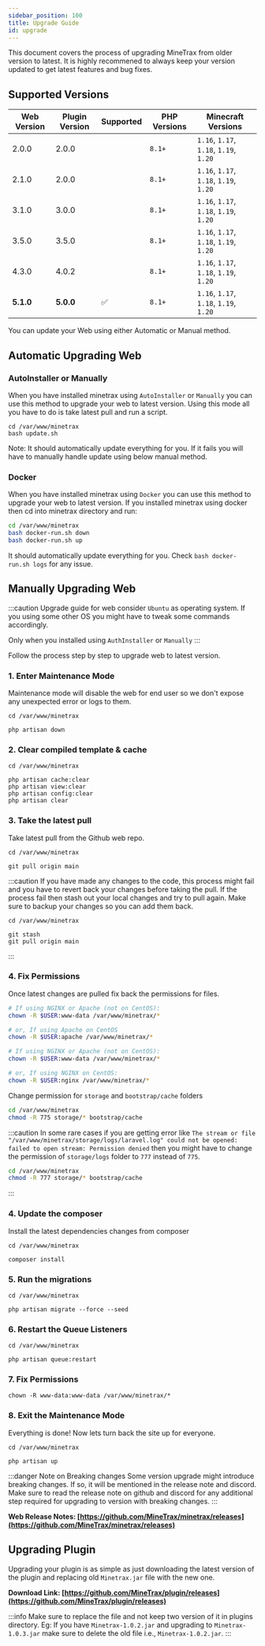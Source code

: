 ---
sidebar_position: 100
title: Upgrade Guide
id: upgrade
---


This document covers the process of upgrading MineTrax from older version to latest.
It is highly recommened to always keep your version updated to get latest features and bug fixes.

## Supported Versions

| Web Version  | Plugin Version | Supported | PHP Versions | Minecraft Versions                     |
| ------------ | -------------- | --------- | ------------ | -------------------------------------- |
| 2.0.0        | 2.0.0          |           | `8.1+`       | `1.16`, `1.17`, `1.18`, `1.19`, `1.20` |
| 2.1.0        | 2.0.0          |           | `8.1+`       | `1.16`, `1.17`, `1.18`, `1.19`, `1.20` |
| 3.1.0        | 3.0.0          |           | `8.1+`       | `1.16`, `1.17`, `1.18`, `1.19`, `1.20` |
| 3.5.0        | 3.5.0          |           | `8.1+`       | `1.16`, `1.17`, `1.18`, `1.19`, `1.20` |
| 4.3.0        | 4.0.2          |           | `8.1+`       | `1.16`, `1.17`, `1.18`, `1.19`, `1.20` |
| <b>5.1.0</b> | <b>5.0.0</b>   | ✅        | `8.1+`       | `1.16`, `1.17`, `1.18`, `1.19`, `1.20` |

You can update your Web using either Automatic or Manual method.

## Automatic Upgrading Web

### AutoInstaller or Manually

When you have installed minetrax using `AutoInstaller` or `Manually` you can use this method to upgrade your web to latest version.
Using this mode all you have to do is take latest pull and run a script.

```
cd /var/www/minetrax
bash update.sh
```

Note: It should automatically update everything for you. If it fails you will have to manually handle update using below manual method.

### Docker

When you have installed minetrax using `Docker` you can use this method to upgrade your web to latest version.
If you installed minetrax using docker then cd into minetrax directory and run:

```bash
cd /var/www/minetrax
bash docker-run.sh down
bash docker-run.sh up
```

It should automatically update everything for you. Check `bash docker-run.sh logs` for any issue.

## Manually Upgrading Web

:::caution
Upgrade guide for web consider `Ubuntu` as operating system. If you using some other OS you might have to tweak some commands accordingly.

Only when you installed using `AuthInstaller` or `Manually`
:::

Follow the process step by step to upgrade web to latest version.

### 1. Enter Maintenance Mode

Maintenance mode will disable the web for end user so we don't expose any unexpected error or logs to them.

```
cd /var/www/minetrax

php artisan down
```

### 2. Clear compiled template & cache

```
cd /var/www/minetrax

php artisan cache:clear
php artisan view:clear
php artisan config:clear
php artisan clear
```

### 3. Take the latest pull

Take latest pull from the Github web repo.

```
cd /var/www/minetrax

git pull origin main
```

:::caution
If you have made any changes to the code, this process might fail and you have to revert back your changes before taking the pull. If the process fail then stash out your local changes and try to pull again. Make sure to backup your changes so you can add them back.

```
cd /var/www/minetrax

git stash
git pull origin main
```

:::

### 4. Fix Permissions

Once latest changes are pulled fix back the permissions for files.

<Tabs groupId="apache-nginx">
  <TabItem value="apache" label="Apache2">

```bash
# If using NGINX or Apache (not on CentOS):
chown -R $USER:www-data /var/www/minetrax/*

# or, If using Apache on CentOS
chown -R $USER:apache /var/www/minetrax/*
```

  </TabItem>
  <TabItem value="nginx" label="Nginx">

```bash
# If using NGINX or Apache (not on CentOS):
chown -R $USER:www-data /var/www/minetrax/*

# or, If using NGINX on CentOS:
chown -R $USER:nginx /var/www/minetrax/*
```

  </TabItem>
</Tabs>

Change permission for `storage` and `bootstrap/cache` folders

```bash
cd /var/www/minetrax
chmod -R 775 storage/* bootstrap/cache
```

:::caution
In some rare cases if you are getting error like `The stream or file "/var/www/minetrax/storage/logs/laravel.log" could not be opened: failed to open stream: Permission denied` then you might have to change the permission of `storage/logs` folder to `777` instead of `775`.

```bash
cd /var/www/minetrax
chmod -R 777 storage/* bootstrap/cache
```

:::

### 4. Update the composer

Install the latest dependencies changes from composer

```
cd /var/www/minetrax

composer install
```

### 5. Run the migrations

```
cd /var/www/minetrax

php artisan migrate --force --seed
```

### 6. Restart the Queue Listeners

```
cd /var/www/minetrax

php artisan queue:restart
```

### 7. Fix Permissions

```
chown -R www-data:www-data /var/www/minetrax/*
```

### 8. Exit the Maintenance Mode

Everything is done! Now lets turn back the site up for everyone.

```
cd /var/www/minetrax

php artisan up
```

:::danger Note on Breaking changes
Some version upgrade might introduce breaking changes. If so, it will be mentioned in the release note and discord.
Make sure to read the release note on github and discord for any additional step required for upgrading to version with breaking changes.
:::

**Web Release Notes: [https://github.com/MineTrax/minetrax/releases](https://github.com/MineTrax/minetrax/releases)**

## Upgrading Plugin

Upgrading your plugin is as simple as just downloading the latest version of the plugin and replacing old `Minetrax.jar` file with the new one.

**Download Link: [https://github.com/MineTrax/plugin/releases](https://github.com/MineTrax/plugin/releases)**

:::info
Make sure to replace the file and not keep two version of it in plugins directory.
Eg: If you have `Minetrax-1.0.2.jar` and upgrading to `Minetrax-1.0.3.jar` make sure to delete the old file i.e., `Minetrax-1.0.2.jar`.
:::
